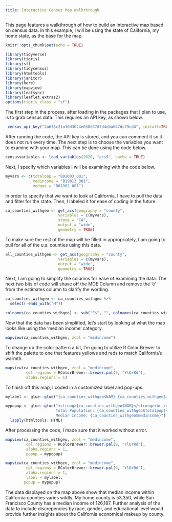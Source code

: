 ```yaml
---
title: Interactive Census Map Walkthrough
---
```


This page features a walkthrough of how to build an interactive map based on census data. In this example, I will be using the state of California, my home state, as the base for the map. 

```r
knitr::opts_chunk$set(echo = TRUE)

library(tidyverse)
library(tigris)
library(sf)
library(tidycensus)
library(htmltools)
library(janitor)
library(here)
library(mapview)
library(leafsync)
library(leaflet.extras2)
options(tigris_class = "sf")


```

The first step in the process, after loading in the packages that I plan to use, is to grab census data. This requires an API key, as shown below.
```r
 census_api_key("2a6f8c21a30d3024e038d67d7d4eba647dc79cd4", install=TRUE, overwrite = TRUE)
```
After running the code, the API key is stored, and you can comment it so it does not run every time. The next step is to choose the variables you want to examine with your map. This can be done using the code below.
```r
censusvariables <- load_variables(2020, "acs5", cache = TRUE)
```
Next, I specify which variables I will be examining with the code below.
```r
myvars <- c(totalpop = "B01003_001",
            medincome = "B19013_001",
            medage = "B01002_001")
```
In order to specify that we want to look at California, I have to pull the data and filter for the state. Then, I labeled it for ease of coding in the future.
```r
ca_counties_withgeo <- get_acs(geography = "county",
                       variables = c(myvars),
                       state = "CA",
                       output = "wide",
                       geometry = TRUE)
```
To make sure the rest of the map will be filled in appropriately, I am going to pull for all of the u.s. counties using this data.
```r
all_counties_withgeo <- get_acs(geography = "county",
                       variables = c(myvars),
                       output = "wide",
                       geometry = TRUE)
```
Next, I am going to simplify the columns for ease of examining the data. The next two bits of code will shave off the MOE Column and remove the 'e' from the estimates column to clarify the wording.
```r
ca_counties_withgeo <- ca_counties_withgeo %>%
  select(-ends_with("M"))
```

```r
colnames(ca_counties_withgeo) <- sub("E$", "", colnames(ca_counties_withgeo)) 
```
Now that the data has been simplified, let's start by looking at what the map looks like using the 'median income' category.
```r
mapview(ca_counties_withgeo, zcol = "medincome")
```
To change up the color pattern a bit, I'm going to utilize R Color Brewer to shift the palette to one that features yellows and reds to match California's warmth.
```r
mapview(ca_counties_withgeo, zcol = "medincome", 
         col.regions = RColorBrewer::brewer.pal(9, "YlOrRd"), 
         alpha.regions = 1)
```
To finish off this map, I coded in a customized label and pop-ups. 
```r
mylabel <- glue::glue("{ca_counties_withgeo$NAM} {ca_counties_withgeo$medincome}")

mypopup <- glue::glue("<strong>{ca_counties_withgeo$NAM}</strong><br />
                      Total Population: {ca_counties_withgeo$totalpop}<br />
                      Median Income: {ca_counties_withgeo$medincome}") %>% 
  lapply(htmltools::HTML)
```
After processing the code, I made sure that it worked without error.
```r
mapview(ca_counties_withgeo, zcol = "medincome", 
         col.regions = RColorBrewer::brewer.pal(9, "YlOrRd"), 
         alpha.regions = 1,
         popup = mypopup)
```
```r
mapview(ca_counties_withgeo, zcol = "medincome", 
         col.regions = RColorBrewer::brewer.pal(9, "YlOrRd"), 
         alpha.regions = 1,
         label = mylabel,
        popup = mypopup)
```

The data displayed on the map above show that median income within California counties varies wildly. My home county is 53,350, while San Francisco County has a median income of 126,187. Further analysis of the data to include discrepencies by race, gender, and educational level would provide further insights about the California economical makeup by county.
